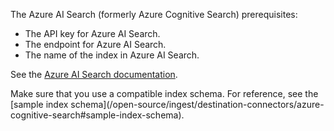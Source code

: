 The Azure AI Search (formerly Azure Cognitive Search) prerequisites:

- The API key for Azure AI Search.
- The endpoint for Azure AI Search.
- The name of the index in Azure AI Search.

See the [Azure AI Search documentation](https://docs.microsoft.com/azure/search/).

<Warning>
    Make sure that you use a compatible index schema. For reference, see the [sample index schema](/open-source/ingest/destination-connectors/azure-cognitive-search#sample-index-schema).
</Warning>